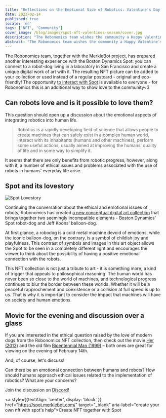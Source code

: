 ```yaml
---
title: "Reflections on the Emotional Side of Robotics: Valentine's Day Limited NFT Collection"
date: 2023-02-14
published: true
locale: 'en'
tags: ['NFT', 'Community']
cover_image: /blog/images/spot-nft-valentines-season/cover.jpg
description: "The Robonomics team wishes the community a Happy Valentine's Day! Today, we all have one more reason to talk about our feelings, to express love and gratitude, to give something sweet and pleasant to our soulmate, friend - to whomever our heart desires."
abstract: "The Robonomics team wishes the community a Happy Valentine's Day! Today, we all have one more reason to talk about our feelings, to express love and gratitude, to give something sweet and pleasant to our soulmate, friend - to whomever our heart desires."
---
```


The Robonomics team, together with the [MerkleBot](https://merklebot.com/) project, has prepared another interesting experience with the Boston Dynamics Spot: you can connect to a robot-dog living in a laboratory in San Francisco and create a unique digital work of art with it. The resulting NFT picture can be added to your collection or used instead of a regular postcard - original and eco-friendly! The opportunity [to interact with Spot](https://spot.merklebot.com/) is available to everyone - for Robonomics this is an additional way to show love to the community\<3

## Can robots love and is it possible to love them?

This question should open up a discussion about the emotional aspects of integrating robotics into human life.

> Robotics is a rapidly developing field of science that allows people to create machines that can safely exist in a complex human world, interact with its inhabitants (humans and other machines), perform some useful actions, usually aimed at improving the humans’ quality of life and in some way to simplify it.

It seems that there are only benefits from robotic progress, however, along with it, a number of ethical issues and problems associated with the use of robots in humans’ everyday life arise.

## Spot and its lovestory

![Spot Lovestory](/blog/images/spot-nft-valentines-season/spot_lovestory.png)

Continuing the conversation about the ethical and emotional issues of robots, Robonomics has created [a new conceptual digital art collection](https://singular.app/collectibles/kusama/b437f70371c8622e02-MBVD-2023/16627505-b437f70371c8622e02-MBVD-2023-MBVD-2023-00000006) that brings together two seemingly incompatible elements - Boston Dynamics' Spot robot-dog and Jeff Koons' balloon-dog.

At first glance, a robodog is a cold metal machine devoid of emotions, while the iconic balloon-dog, on the contrary, is a symbol of childish joy and playfulness. This contrast of symbols and images in this art object allows the Spot to be seen in a completely different light and encourages the viewer to think about the possibility of having a positive emotional connection with the robots.

This NFT collection is not just a tribute to art - it is something more, a kind of trigger that appeals to philosophical reasoning. The human world has never been so close to the world of machines, and technological progress continues to blur the border between these worlds. Whether it will be a peaceful rapprochement and coexistence or a collision at full speed is up to us. That is why it is important to consider the impact that machines will have on society and human emotions.

## Movie for the evening and discussion over a glass

If you are interested in the ethical question raised by the love of modern dogs from the Robonomics NFT collection, then check out the movie [Her (2013)](https://www.imdb.com/title/tt1798709/) and the old film [Bicentennial Man (1999)](https://www.imdb.com/title/tt0182789/) – both ones are great for viewing on the evening of February 14th.

And, of course, let's discuss!

Can there be an emotional connection between humans and robots? How should humans approach ethical issues related to the implementation of robotics? What are your concerns?

Join the discussion on [Discord](https://discord.gg/dyFgwHfCN7)!

<a style={{textAlign: 'center', display: 'block' }} href="https://spot.merklebot.com/" target="_blank" aria-label="create your own nft with spot's help">Create NFT together with Spot</a>